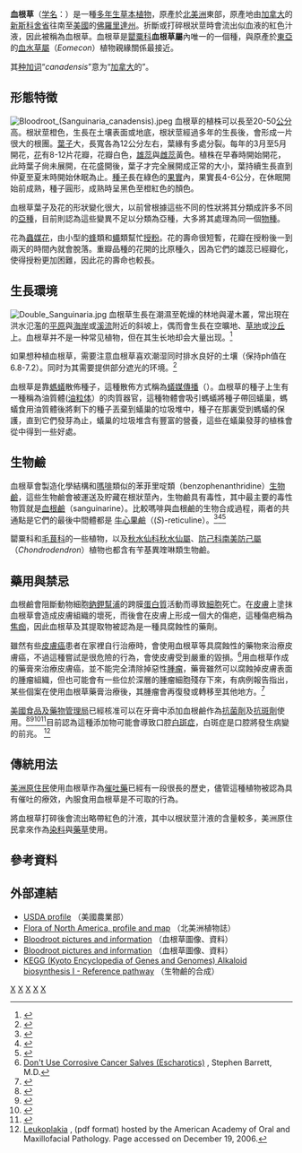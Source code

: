 {{Speciesbox
| taxon = Sanguinaria canadensis
| image = The Botanical Magazine, Plate 162 (Volume 5, 1792).png
| image_caption = 《[[柯蒂斯植物學雜誌|植物學雜誌]]》(1792)<br>''Sanguinaria canadensis''
| binomial_authority = [[卡尔·林奈|L.]], 1753
}}

'''血根草'''（[[学名|学名]]：''{{lang|la|Sanguinaria canadensis}}''）是一種[[多年生|多年生]][[草本植物|草本植物]]，原產於[[北美洲|北美洲]]東部，原產地由[[加拿大|加拿大]]的[[新斯科舍省|新斯科舍省]]往南至[[美國|美國]]的[[佛羅里達州|佛羅里達州]]。折斷或打碎根狀莖時會流出似血液的紅色汁液，因此被稱為血根草。血根草是[[罌粟科|罌粟科]]'''血根草屬'''內唯一的一個種，與原產於[[東亞|東亞]]的[[血水草屬|血水草屬]]（''Eomecon''）植物親緣關係最接近。

其[[种加词|种加词]]“''canadensis''”意为“[[加拿大|加拿大]]的”。

== 形態特徴 ==
[[File:Bloodroot_(Sanguinaria_canadensis).jpeg|thumb]]
血根草的植株可以長至20-50[[公分|公分]]高。根狀莖橙色，生長在土壤表面或地底，根狀莖經過多年的生長後，會形成一片很大的根團。[[葉子|葉子]]大，長寬各為12公分左右，葉緣有多處分裂。每年的3月至5月開花，[[花|花]]有8-12片花瓣，花瓣白色，[[雄蕊|雄蕊]]與[[雌蕊|雌蕊]]黃色。植株在早春時開始開花，此時葉子尙未展開，在花盛開後，葉子才完全展開成正常的大小，葉持續生長直到仲夏至夏末時開始休眠為止。[[種子|種子]]長在綠色的[[果實|果實]]內，果實長4-6公分，在休眠開始前成熟，種子圓形，成熟時呈黑色至橙紅色的顏色。 

血根草葉子及花的形狀變化很大，以前曾根據這些不同的性狀將其分類成許多不同的[[亞種|亞種]]，目前則認為這些變異不足以分類為亞種，大多將其處理為同一個[[物種|物種]]。

花為[[蟲媒花|蟲媒花]]，由小型的[[蜂|蜂]]類和[[蠅|蠅]]類幫忙[[授粉|授粉]]。花的壽命很短暫，花瓣在授粉後一到兩天的時間內就會脫落。重瓣品種的花開的比原種久，因為它們的雄蕊已經瓣化，使得授粉更加困難，因此花的壽命也較長。

== 生長環境 ==
[[File:Double_Sanguinaria.jpg|thumb]] 
血根草生長在潮濕至乾燥的林地與灌木叢，常出現在洪水氾濫的[[平原|平原]]與[[海岸|海岸]]或[[溪流|溪流]]附近的斜坡上，偶而會生長在空曠地、[[草地|草地]]或[[沙丘|沙丘]]上。血根草并不是一种常见植物，但在其生长地却会大量出现。<ref>{{cite web |author1=Susan Mahr |title=Bloodroot, Sanguinaria canadensis |url=https://hort.extension.wisc.edu/articles/bloodroot-sanguinaria-canadensis/ |publisher=University of Wisconsin-Madison Division of Extension}}</ref>

如果想种植血根草，需要注意血根草喜欢潮湿同时排水良好的土壤（保持ph值在6.8-7.2）。同时为其需要提供部分遮光的环境。<ref>{{cite web |author1=TWC Staff |title=Sanguinaria canadensis |url=https://www.wildflower.org/plants/result.php?id_plant=saca13 |website=wildflower.org |accessdate=2020-05-13}}</ref>

血根草是靠[[螞蟻|螞蟻]]散佈種子，這種散佈方式稱為[[蟻媒傳播|蟻媒傳播]]（{{Tsl|en|myrmecochory}}）。血根草的種子上生有一種稱為油質體([[油粒体|油粒体]]）的肉質器官，這種物體會吸引螞蟻將種子帶回蟻巢，螞蟻食用油質體後將剩下的種子丟棄到蟻巢的垃圾堆中，種子在那裏受到螞蟻的保護，直到它們發芽為止，蟻巢的垃圾堆含有豐富的營養，這些在蟻巢發芽的植株會從中得到一些好處。

== 生物鹼 ==
血根草會製造化學結構和[[嗎啡|嗎啡]]類似的苯菲里啶類（benzophenanthridine）[[生物鹼|生物鹼]]，這些生物鹼會被運送及貯藏在根狀莖內，生物鹼具有毒性，其中最主要的毒性物質就是[[血根鹼|血根鹼]]（sanguinarine）。比較嗎啡與血根鹼的生物合成過程，兩者的共通點是它們的最後中間體都是 [[牛心果鹼|牛心果鹼]]（(''S'')-reticuline）。<ref>{{cite journal |author=Alcantara J, Bird DA, Franceschi VR, Facchini PJ |title=Sanguinarine biosynthesis is associated with the endoplasmic reticulum in cultured opium poppy cells after elicitor treatment |journal=Plant Physiol. |volume=138 |issue=1 |pages=173–83 |pmid=15849302 |pmc=1104173 |doi=10.1104/pp.105.059287 |url=|date=May 2005}}</ref><ref>{{Cite web |url=http://www.genome.ad.jp/dbget-bin/show_pathway?map00950+1.5.3.12 |title=KEGG PATHWAY: Alkaloid biosynthesis I - Reference pathway<!-- Bot generated title --> |access-date=2009-07-04 |archive-date=2009-02-27 |archive-url=https://web.archive.org/web/20090227021058/http://www.genome.ad.jp/dbget-bin/show_pathway?map00950+1.5.3.12 |dead-url=no }}</ref><ref>{{Cite web |url=http://www.plantphysiol.org/cgi/content/abstract/138/1/173 |title=Sanguinarine Biosynthesis Is Associated with the Endoplasmic Reticulum in Cultured Opium Poppy Cells after Elicitor Treatment - Alcantara et al. 138 (1): 173 - PLANT PHYSIOLOGY<!-- Bot generated title --> |access-date=2009-07-04 |archive-date=2009-02-27 |archive-url=https://web.archive.org/web/20090227180916/http://www.plantphysiol.org/cgi/content/abstract/138/1/173 |dead-url=no }}</ref>

罌粟科和[[毛茛科|毛茛科]]的一些植物，以及[[秋水仙科|秋水仙科]][[秋水仙屬|秋水仙屬]]、[[防己科|防己科]][[南美防己屬|南美防己屬]]（''Chondrodendron''）植物也都含有苄基異喹啉類生物鹼。

== 藥用與禁忌 == 
血根鹼會阻斷動物細胞[[鈉鉀幫浦|鈉鉀幫浦]]的跨膜[[蛋白質|蛋白質]]活動而導致[[細胞|細胞]]死亡。在[[皮膚|皮膚]]上塗抹血根草會造成皮膚組織的壞死，而後會在皮膚上形成一個大的傷疤，這種傷疤稱為[[焦痂|焦痂]]，因此血根草及其提取物被認為是一種具腐蝕性的藥劑。
   
雖然有些[[皮膚癌|皮膚癌]]患者在家裡自行治療時，會使用血根草等具腐蝕性的藥物來治療皮膚癌，不過這種嘗試是很危險的行為，會使皮膚受到嚴重的毀損。<ref>[http://www.quackwatch.org/01QuackeryRelatedTopics/Cancer/eschar.html Don't Use Corrosive Cancer Salves (Escharotics)] {{Wayback|url=http://www.quackwatch.org/01QuackeryRelatedTopics/Cancer/eschar.html |date=20190621141048 }}, Stephen Barrett, M.D.</ref>用血根草作成的藥膏來治療皮膚癌，並不能完全清除掉惡性[[腫瘤|腫瘤]]，藥膏雖然可以腐蝕掉皮膚表面的腫瘤組織，但也可能會有一些位於深層的腫瘤細胞殘存下來，有病例報告指出，某些個案在使用血根草藥膏治療後，其腫瘤會再復發或轉移至其他地方。<ref>{{cite journal | url = http://archderm.ama-assn.org/cgi/content/full/138/12/1593 | title = Consequences of Using Escharotic Agents as Primary Treatment for Nonmelanoma Skin Cancer | author = McDaniel S., Goldman GD | journal = Archives of Dermatology | volume = 138 | issue = 12 | pages = 1593–6 | doi = 10.1001/archderm.138.12.1593 | pmid = 12472348 | date = December 2002 | access-date = 2009-07-04 | archive-date = 2012-03-03 | archive-url = https://web.archive.org/web/20120303090036/http://archderm.ama-assn.org/cgi/content/full/138/12/1593 | dead-url = no }}</ref>

[[美國食品及藥物管理局|美國食品及藥物管理局]]已經核准可以在牙膏中添加血根鹼作為[[殺菌劑|抗菌劑]]及[[抗斑劑|抗斑劑]]使用。<ref>{{cite journal |author=Godowski KC |title=Antimicrobial action of sanguinarine |journal=J Clin Dent |volume=1 |issue=4 |pages=96–101 |year=1989 |pmid=2700895 |doi= |url=}}</ref><ref>{{cite journal |author=Southard GL, Boulware RT, Walborn DR, Groznik WJ, Thorne EE, Yankell SL |title=Sanguinarine, a new antiplaque agent: retention and plaque specificity |journal=J Am Dent Assoc |volume=108 |issue=3 |pages=338–41 |pmid=6585404 |doi= |url=|date=March 1984}}</ref><ref>{{Cite web |url=http://www.cfsan.fda.gov/~dms/coscom99.html |title=How to Report Problems With Products Regulated by FDA<!-- Bot generated title --> |access-date=2009-07-04 |archive-date=2006-09-26 |archive-url=https://web.archive.org/web/20060926164934/http://www.cfsan.fda.gov/~dms/coscom99.html |dead-url=no }}</ref><ref>{{cite journal |author=Kuftinec MM, Mueller-Joseph LJ, Kopczyk RA |title=Sanguinaria toothpaste and oral rinse regimen clinical efficacy in short- and long-term trials |journal=J Can Dent Assoc |volume=56 |issue=7 Suppl |pages=31–3 |year=1990 |pmid=2207852 |doi= |url=}}</ref>目前認為這種添加物可能會導致口腔[[白斑症|白斑症]]，白斑症是口腔將發生病變的前兆。
<ref>[http://www.aaomp.org/brochures/Leukoplakia.pdf Leukoplakia] {{Wayback|url=http://www.aaomp.org/brochures/Leukoplakia.pdf |date=20070107052553 }}, (pdf format) hosted by the American Academy of Oral and Maxillofacial Pathology. Page accessed on December 19, 2006.</ref>

== 傳統用法 ==
[[美洲原住民|美洲原住民]]使用血根草作為[[催吐藥|催吐藥]]已經有一段很長的歷史，儘管這種植物被認為具有催吐的療效，內服食用血根草是不可取的行為。

將血根草打碎後會流出略帶紅色的汁液，其中以根狀莖汁液的含量較多，美洲原住民拿來作為[[染料|染料]]與[[藥草|藥草]]使用。

== 參考資料 ==
{{reflist}}

== 外部連結 ==
{{Commons|Sanguinaria canadensis|血根草}}
{{refbegin}}
* [http://plants.usda.gov/java/profile?symbol=SACA13 USDA profile] {{Wayback|url=http://plants.usda.gov/java/profile?symbol=SACA13 |date=20130611001609 }}（美國農業部）
* [http://www.efloras.org/florataxon.aspx?flora_id=1&taxon_id=220011939 Flora of North America, profile and map] {{Wayback|url=http://www.efloras.org/florataxon.aspx?flora_id=1&taxon_id=220011939 |date=20210226151203 }}（北美洲植物誌）
* [http://www.ct-botanical-society.org/galleries/sanguinariacana.html Bloodroot pictures and information] {{Wayback|url=http://www.ct-botanical-society.org/galleries/sanguinariacana.html |date=20150730015455 }}（血根草圖像、資料）
* [http://www.floridanature.org/species.asp?species=Sanguinaria_canadensis Bloodroot pictures and information] {{Wayback|url=http://www.floridanature.org/species.asp?species=Sanguinaria_canadensis |date=20210227163100 }}（血根草圖像、資料）
* [http://www.genome.ad.jp/dbget-bin/show_pathway?map00950+1.5.3.12 KEGG (Kyoto Encyclopedia of Genes and Genomes) Alkaloid biosynthesis I - Reference pathway] {{Wayback|url=http://www.genome.ad.jp/dbget-bin/show_pathway?map00950+1.5.3.12 |date=20090227021058 }}（生物鹼的合成）
{{refend}}

{{Taxonbar}}
[[Category:血根草屬|X]]
[[Category:藥用植物|X]]
[[Category:染料|X]]
[[Category:1753年描述的植物|X]]
[[Category:卡尔·林奈命名的生物分类|X]]